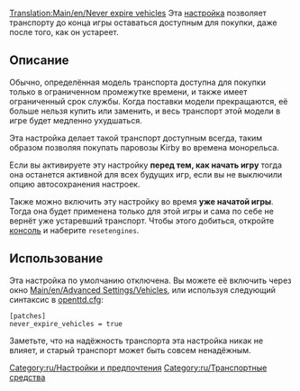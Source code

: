 [[Translation:Main/en/Never expire vehicles]]
Эта [[Main/ru/Расширенные настройки|настройка]] позволяет транспорту до конца игры оставаться доступным для покупки, даже после того, как он устареет.

== Описание ==
Обычно, определённая модель транспорта доступна для покупки только в ограниченном промежутке времени, и также имеет ограниченный срок службы. Когда поставки модели прекращаются, её больше нельзя купить или заменить, и весь транспорт этой модели в игре будет медленно ухудшаться.

Эта настройка делает такой транспорт доступным всегда, таким образом позволяя покупать паровозы Kirby во времена монорельса.

Если вы активируете эту настройку '''перед тем, как начать игру''' тогда она останется активной для всех будущих игр, если вы не выключили опцию автосохранения настроек.

Также можно включить эту настройку во время '''уже начатой игры'''. Тогда она будет применена только для этой игры и сама по себе не вернёт уже устаревший транспорт. Чтобы этого добиться, откройте [[Main/ru/Консоль|консоль]] и наберите <code>resetengines</code>.

== Использование ==
Эта настройка по умолчанию отключена. Вы можете её включить через окно [[Main/en/Advanced Settings/Vehicles]], или используя следующий синтаксис в [[Main/ru/Openttd.cfg|openttd.cfg]]:
<pre>
[patches]
never_expire_vehicles = true
</pre>

Заметьте, что на надёжность транспорта эта настройка никак не влияет, и старый транспорт может быть совсем ненадёжным.

[[Category:ru/Настройки и предпочтения]]
[[Category:ru/Транспортные средства]]